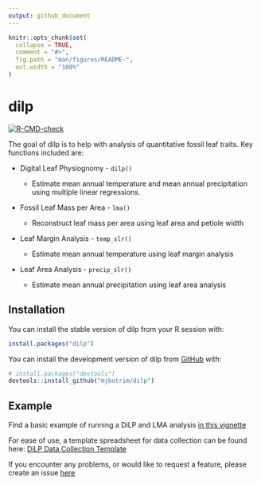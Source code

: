 ```yaml
---
output: github_document
---
```


<!-- README.md is generated from README.Rmd. Please edit that file -->

```r
knitr::opts_chunk$set(
  collapse = TRUE,
  comment = "#>",
  fig.path = "man/figures/README-",
  out.width = "100%"
)
```

# dilp

<!-- badges: start -->

[![R-CMD-check](https://github.com/mjbutrim/dilp/actions/workflows/R-CMD-check.yaml/badge.svg)](https://github.com/mjbutrim/dilp/actions/workflows/R-CMD-check.yaml)
<!-- badges: end -->

The goal of dilp is to help with analysis of quantitative fossil leaf traits. Key functions included are:

-   Digital Leaf Physiognomy - `dilp()`

    -   Estimate mean annual temperature and mean annual precipitation using multiple linear regressions.
    

-   Fossil Leaf Mass per Area - `lma()`

    -   Reconstruct leaf mass per area using leaf area and petiole width
    

-   Leaf Margin Analysis - `temp_slr()`

    -   Estimate mean annual temperature using leaf margin analysis
    

-   Leaf Area Analysis - `precip_slr()`

    -   Estimate mean annual precipitation using leaf area analysis
    

## Installation

You can install the stable version of dilp from your R session with:

``` r
install.packages("dilp")
```

You can install the development version of dilp from [GitHub](https://github.com/) with:

``` r
# install.packages("devtools")
devtools::install_github("mjbutrim/dilp")
```

## Example

Find a basic example of running a DiLP and LMA analysis [in this vignette](https://mjbutrim.github.io/dilp/articles/dilp.html)

For ease of use, a template spreadsheet for data collection can be found here: [DiLP Data Collection Template](https://drive.google.com/file/d/1AOAftWBAE0RhrUewBZDSL81BIUq0Gmhw/view?usp=sharing)

If you encounter any problems, or would like to request a feature, please create an issue [here](https://github.com/mjbutrim/dilp/issues)
